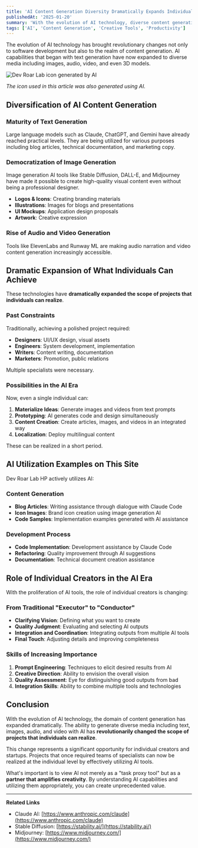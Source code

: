 ```yaml
---
title: 'AI Content Generation Diversity Dramatically Expands Individual Possibilities'
publishedAt: '2025-01-20'
summary: 'With the evolution of AI technology, diverse content generation beyond text—including images, audio, and video—has become possible, revolutionizing what individuals can achieve alone'
tags: ['AI', 'Content Generation', 'Creative Tools', 'Productivity']
---
```


The evolution of AI technology has brought revolutionary changes not only to software development but also to the realm of content generation. AI capabilities that began with text generation have now expanded to diverse media including images, audio, video, and even 3D models.

<Image src="/images/ai-generated-icon.png" alt="Dev Roar Lab icon generated by AI" width={400} height={400} />

_The icon used in this article was also generated using AI._

## Diversification of AI Content Generation

### Maturity of Text Generation

Large language models such as Claude, ChatGPT, and Gemini have already reached practical levels. They are being utilized for various purposes including blog articles, technical documentation, and marketing copy.

### Democratization of Image Generation

Image generation AI tools like Stable Diffusion, DALL-E, and Midjourney have made it possible to create high-quality visual content even without being a professional designer.

- **Logos & Icons**: Creating branding materials
- **Illustrations**: Images for blogs and presentations
- **UI Mockups**: Application design proposals
- **Artwork**: Creative expression

### Rise of Audio and Video Generation

Tools like ElevenLabs and Runway ML are making audio narration and video content generation increasingly accessible.

## Dramatic Expansion of What Individuals Can Achieve

These technologies have **dramatically expanded the scope of projects that individuals can realize**.

### Past Constraints

Traditionally, achieving a polished project required:

- **Designers**: UI/UX design, visual assets
- **Engineers**: System development, implementation
- **Writers**: Content writing, documentation
- **Marketers**: Promotion, public relations

Multiple specialists were necessary.

### Possibilities in the AI Era

Now, even a single individual can:

1. **Materialize Ideas**: Generate images and videos from text prompts
2. **Prototyping**: AI generates code and design simultaneously
3. **Content Creation**: Create articles, images, and videos in an integrated way
4. **Localization**: Deploy multilingual content

These can be realized in a short period.

## AI Utilization Examples on This Site

Dev Roar Lab HP actively utilizes AI:

### Content Generation

- **Blog Articles**: Writing assistance through dialogue with Claude Code
- **Icon Images**: Brand icon creation using image generation AI
- **Code Samples**: Implementation examples generated with AI assistance

### Development Process

- **Code Implementation**: Development assistance by Claude Code
- **Refactoring**: Quality improvement through AI suggestions
- **Documentation**: Technical document creation assistance

## Role of Individual Creators in the AI Era

With the proliferation of AI tools, the role of individual creators is changing:

### From Traditional "Executor" to "Conductor"

- **Clarifying Vision**: Defining what you want to create
- **Quality Judgment**: Evaluating and selecting AI outputs
- **Integration and Coordination**: Integrating outputs from multiple AI tools
- **Final Touch**: Adjusting details and improving completeness

### Skills of Increasing Importance

1. **Prompt Engineering**: Techniques to elicit desired results from AI
2. **Creative Direction**: Ability to envision the overall vision
3. **Quality Assessment**: Eye for distinguishing good outputs from bad
4. **Integration Skills**: Ability to combine multiple tools and technologies

## Conclusion

With the evolution of AI technology, the domain of content generation has expanded dramatically. The ability to generate diverse media including text, images, audio, and video with AI has **revolutionarily changed the scope of projects that individuals can realize**.

This change represents a significant opportunity for individual creators and startups. Projects that once required teams of specialists can now be realized at the individual level by effectively utilizing AI tools.

What's important is to view AI not merely as a "task proxy tool" but as a **partner that amplifies creativity**. By understanding AI capabilities and utilizing them appropriately, you can create unprecedented value.

---

**Related Links**

- Claude AI: [https://www.anthropic.com/claude](https://www.anthropic.com/claude)
- Stable Diffusion: [https://stability.ai/](https://stability.ai/)
- Midjourney: [https://www.midjourney.com/](https://www.midjourney.com/)
